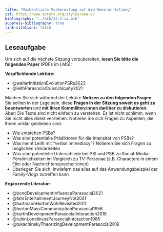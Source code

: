 ```yaml
---
title: "Wöchentliche Vorbereitung auf die Seminar-Sitzung"
csl: https://www.zotero.org/styles/apa-cv
bibliography: "../bib/24-2-ia.bib"
suppress-bibliography: true
link-citations: false
---
```


## Leseaufgabe

Um sich auf die nächste Sitzung vorzubereiten, **lesen Sie bitte die folgenden Paper** (PDFs im LMS):

**Verpflichtende Lektüre:**

- @walterInitiationEvolutionPSRs2023
- @leithParasocialCuesUbiquity2021

Machen Sie sich während der Lektüre **Notizen zu den folgenden Fragen**. Sie sollten in der Lage sein, diese **Fragen in der Sitzung soweit es geht zu beantworten** und **mit Ihren Kommiliton:innen darüber zu diskutieren**. Aber: Die Texte sind nicht einfach zu verstehen. Es ist nicht schlimm, wenn Sie nicht alles direkt verstehen. Notieren Sie sich Fragen zu Aspekten, die Ihnen unklar geblieben sind.

- Wie entstehen PSBs?
- Was sind potentielle Prädiktoren für die Intensität von PSBs?
- Was meint Leith mit "verbal immediacy"? Notieren Sie sich Fragen zu möglichen Unklarheiten
- Was sind potentielle Unterschiede bei PSI und PSB zu Social-Media-Persönlichkeiten im Vergleich zu TV-Personae (z.B. Charactere in einem Film oder Nachrichtensprecher:innen)
- Überlegen Sie sich, inwiefern das alles auf das Anwendungsbeispiel der Family-Vlogs zutreffen kann

**Ergänzende Literatur:**

- @bondDevelopmentInfluenceParasocial2021
- @fahrEntertainmentJourneyNot2021
- @hartmannHortonWohlRevisited2011
- @hortonMassCommunicationParasocial1956
- @kurtinDevelopmentParasocialInteraction2018
- @rubinLonelinessParasocialInteraction1985
- @tukachinskyTheorizingDevelopmentParasocial2019